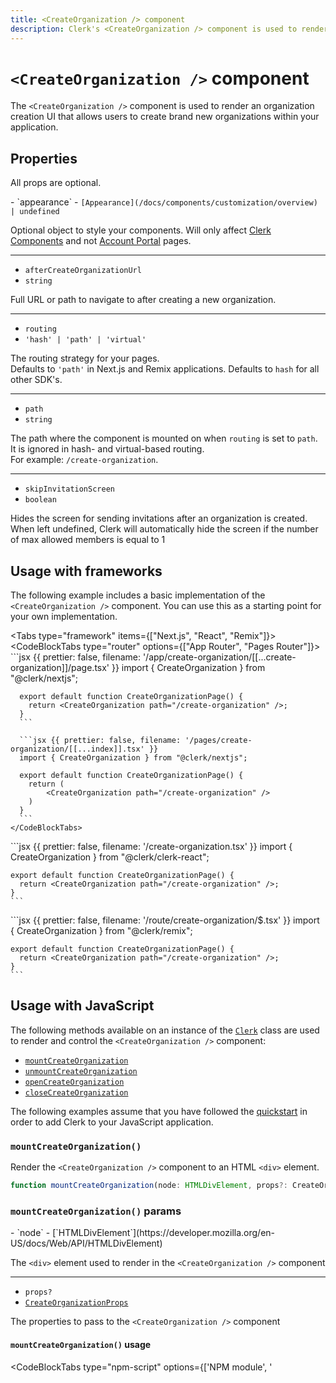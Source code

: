 ```yaml
---
title: <CreateOrganization /> component
description: Clerk's <CreateOrganization /> component is used to render an organization creation UI that allows users to create brand new organizations within your application.
---
```


# `<CreateOrganization />` component

<Images
  width={492}
  height={502}
  src="/docs/images/ui-components/create-organization.svg"
  alt="Clerk's <CreateOrganization /> component renders an organization creation UI that allows users to create brand new organizations within your application."
/>

The `<CreateOrganization />` component is used to render an organization creation UI that allows users to create brand new organizations within your application.

## Properties

All props are optional.

<Properties>
  - `appearance`
  - <code>[Appearance](/docs/components/customization/overview) | undefined</code>

  Optional object to style your components. Will only affect [Clerk Components](/docs/components/overview) and not [Account Portal](/docs/account-portal/overview) pages.

  ---

  - `afterCreateOrganizationUrl`
  - `string`

  Full URL or path to navigate to after creating a new organization.

  ---

  - `routing`
  - `'hash' | 'path' | 'virtual'`

  The routing strategy for your pages. <br />Defaults to `'path'` in Next.js and Remix applications. Defaults to `hash` for all other SDK's.

  ---

  - `path`
  - `string`

  The path where the component is mounted on when `routing` is set to `path`. It is ignored in hash- and virtual-based routing.<br />For example: `/create-organization`.

  ---

  - `skipInvitationScreen`
  - `boolean`

  Hides the screen for sending invitations after an organization is created. When left undefined, Clerk will automatically hide the screen if the number of max allowed members is equal to 1
</Properties>

## Usage with frameworks

The following example includes a basic implementation of the `<CreateOrganization />` component. You can use this as a starting point for your own implementation.

<Tabs type="framework" items={["Next.js", "React", "Remix"]}>
  <Tab>
    <CodeBlockTabs type="router" options={["App Router", "Pages Router"]}>
      ```jsx {{ prettier: false, filename: '/app/create-organization/[[...create-organization]]/page.tsx' }}
      import { CreateOrganization } from "@clerk/nextjs";

      export default function CreateOrganizationPage() {
        return <CreateOrganization path="/create-organization" />;
      }
      ```

      ```jsx {{ prettier: false, filename: '/pages/create-organization/[[...index]].tsx' }}
      import { CreateOrganization } from "@clerk/nextjs";

      export default function CreateOrganizationPage() {
        return (
            <CreateOrganization path="/create-organization" />
        )
      }
      ```
    </CodeBlockTabs>
  </Tab>

  <Tab>
    ```jsx {{ prettier: false, filename: '/create-organization.tsx' }}
    import { CreateOrganization } from "@clerk/clerk-react";

    export default function CreateOrganizationPage() {
      return <CreateOrganization path="/create-organization" />;
    }
    ```
  </Tab>

  <Tab>
    ```jsx {{ prettier: false, filename: '/route/create-organization/$.tsx' }}
    import { CreateOrganization } from "@clerk/remix";

    export default function CreateOrganizationPage() {
      return <CreateOrganization path="/create-organization" />;
    }
    ```
  </Tab>
</Tabs>

## Usage with JavaScript

The following methods available on an instance of the [`Clerk`](/docs/references/javascript/clerk/clerk) class are used to render and control the `<CreateOrganization />` component:

- [`mountCreateOrganization`](#mount-create-organization)
- [`unmountCreateOrganization`](#unmount-create-organization)
- [`openCreateOrganization`](#open-create-organization)
- [`closeCreateOrganization`](#close-create-organization)

The following examples assume that you have followed the [quickstart](/docs/quickstarts/javascript) in order to add Clerk to your JavaScript application.

### <code>mountCreate<wbr />Organization()</code>

Render the `<CreateOrganization />` component to an HTML `<div>` element.

```typescript {{ prettier: false }}
function mountCreateOrganization(node: HTMLDivElement, props?: CreateOrganizationProps): void;
```

### <code>mountCreate<wbr />Organization()</code> params

<Properties>
  - `node`
  - [`HTMLDivElement`](https://developer.mozilla.org/en-US/docs/Web/API/HTMLDivElement)

  The `<div>` element used to render in the `<CreateOrganization />` component

  ---

  - `props?`
  - [`CreateOrganizationProps`](#properties)

  The properties to pass to the `<CreateOrganization />` component
</Properties>

#### `mountCreateOrganization()` usage

<CodeBlockTabs type="npm-script" options={['NPM module', '<script>']}>
  ```js {{ prettier: false, filename: 'main.js', mark: [14] }}
  import { Clerk } from '@clerk/clerk-js';

  // Initialize Clerk with your Clerk publishable key
  const clerk = new Clerk('{{pub_key}}');
  await clerk.load();

  document.getElementById("app").innerHTML = `
    <div id="create-organization"></div>
  `;

  const createOrgDiv =
    document.getElementById("create-organization");

  clerk.mountCreateOrganization(createOrgDiv);
  ```

  ```html {{ prettier: false, filename: 'index.html', mark: [21] }}
  <!-- Add a <div id="create-organization"> element to your HTML -->
  <div id="create-organization"></div>

  <!-- Initialize Clerk with your
  Clerk Publishable key and Frontend API URL -->
  <script
    async
    crossorigin="anonymous"
    data-clerk-publishable-key="{{pub_key}}"
    src="https://{{fapi_url}}/npm/@clerk/clerk-js@latest/dist/clerk.browser.js"
    type="text/javascript"
  ></script>

  <script>
    window.addEventListener("load", async function () {
      await Clerk.load();

      const createOrgDiv =
        document.getElementById("create-organization");

      Clerk.mountCreateOrganization(createOrgDiv);
    });
  </script>
  ```
</CodeBlockTabs>

### <code>unmountCreate<wbr />Organization()</code>

Unmount and run cleanup on an existing `<CreateOrganization />` component instance.

```typescript {{ prettier: false }}
function unmountCreateOrganization(node: HTMLDivElement): void;
```

#### `unmountCreateOrganization()` params

<Properties>
  - `node`
  - [`HTMLDivElement`](https://developer.mozilla.org/en-US/docs/Web/API/HTMLDivElement)

  The container `<div>` element with a rendered `<CreateOrganization />` component instance
</Properties>

#### `unmountCreateOrganization()` usage

<CodeBlockTabs type="npm-script" options={['NPM module', '<script>']}>
  ```js {{ prettier: false, filename: 'main.js', mark: [18] }}
  import { Clerk } from '@clerk/clerk-js';

  // Initialize Clerk with your Clerk publishable key
  const clerk = new Clerk('{{pub_key}}');
  await clerk.load();

  document.getElementById('app').innerHTML = `
    <div id="create-organization"></div>
  `

  const createOrgDiv =
    document.getElementById('create-organization');

  clerk.mountCreateOrganization(createOrgDiv);

  // ...

  clerk.unmountCreateOrganization(createOrgDiv);
  ```

  ```html {{ prettier: false, filename: 'index.html', mark: [25] }}
  <!-- Add a <div id="create-organization"> element to your HTML -->
  <div id="create-organization"></div>

  <!-- Initialize Clerk with your
  Clerk Publishable key and Frontend API URL -->
  <script
    async
    crossorigin="anonymous"
    data-clerk-publishable-key="{{pub_key}}"
    src="https://{{fapi_url}}/npm/@clerk/clerk-js@latest/dist/clerk.browser.js"
    type="text/javascript"
  ></script>

  <script>
    window.addEventListener("load", async function () {
      await Clerk.load();

      const createOrgDiv =
        document.getElementById('create-organization');

      Clerk.mountCreateOrganization(createOrgDiv);

      // ...

      Clerk.unmountCreateOrganization(createOrgDiv);
    });
  </script>
  ```
</CodeBlockTabs>

### `openCreateOrganization()`

Opens the `<CreateOrganization />` component as an overlay at the root of your HTML `body` element.

```typescript {{ prettier: false }}
function openCreateOrganization(props?: CreateOrganizationProps): void;
```

#### `openCreateOrganization()` params

<Properties>
  - `props?`
  - [`CreateOrganizationProps`](#properties)

  The properties to pass to the `<CreateOrganization />` component
</Properties>

#### `openCreateOrganization()` usage

<CodeBlockTabs type="npm-script" options={['NPM module', '<script>']}>
  ```js {{ prettier: false, filename: 'main.js', mark: [18] }}
  import { Clerk } from '@clerk/clerk-js';

  // Initialize Clerk with your Clerk publishable key
  const clerk = new Clerk('{{pub_key}}');
  await clerk.load();

  document.getElementById('app').innerHTML = `
    <div id="create-organization"></div>
  `

  const createOrgDiv =
    document.getElementById('create-organization');

  clerk.openCreateOrganization(createOrgDiv);
  ```

  ```html {{ prettier: false, filename: 'index.html', mark: [21] }}
  <!-- Add a <div id="create-organization"> element to your HTML -->
  <div id="create-organization"></div>

  <!-- Initialize Clerk with your
  Clerk Publishable key and Frontend API URL -->
  <script
    async
    crossorigin="anonymous"
    data-clerk-publishable-key="{{pub_key}}"
    src="https://{{fapi_url}}/npm/@clerk/clerk-js@latest/dist/clerk.browser.js"
    type="text/javascript"
  ></script>

  <script>
    window.addEventListener("load", async function () {
      await Clerk.load();

      const createOrgDiv =
        document.getElementById('create-organization');

      Clerk.openCreateOrganization(createOrgDiv);
    });
  </script>
  ```
</CodeBlockTabs>

### `closeCreateOrganization()`

Closes the organization profile overlay.

```typescript {{ prettier: false }}
function closeCreateOrganization(): void;
```

#### `closeCreateOrganization()` usage

<CodeBlockTabs type="npm-script" options={['NPM module', '<script>']}>
  ```js {{ prettier: false, filename: 'main.js', mark: [18] }}
  import { Clerk } from '@clerk/clerk-js';

  // Initialize Clerk with your Clerk publishable key
  const clerk = new Clerk('{{pub_key}}');
  await clerk.load();

  document.getElementById('app').innerHTML = `
    <div id="create-organization"></div>
  `

  const createOrgDiv =
    document.getElementById('create-organization');

  clerk.openCreateOrganization(createOrgDiv);

  // ...

  clerk.closeCreateOrganization(createOrgDiv);
  ```

  ```html {{ prettier: false, filename: 'index.html', mark: [25] }}
  <!-- Add a <div id="create-organization"> element to your HTML -->
  <div id="create-organization"></div>

  <!-- Initialize Clerk with your
  Clerk Publishable key and Frontend API URL -->
  <script
    async
    crossorigin="anonymous"
    data-clerk-publishable-key="{{pub_key}}"
    src="https://{{fapi_url}}/npm/@clerk/clerk-js@latest/dist/clerk.browser.js"
    type="text/javascript"
  ></script>

  <script>
    window.addEventListener("load", async function () {
      await Clerk.load();

      const createOrgDiv =
        document.getElementById('create-organization');

      Clerk.openCreateOrganization(createOrgDiv);

      // ...

      Clerk.closeCreateOrganization(createOrgDiv);
    });
  </script>
  ```
</CodeBlockTabs>

## Customization

To learn about how to customize Clerk components, see the [customization documentation](/docs/components/customization/overview).
